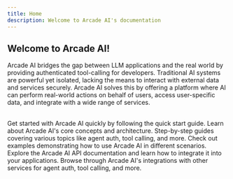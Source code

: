 ```yaml
---
title: Home
description: Welcome to Arcade AI's documentation
---
```


<Hero />

## Welcome to Arcade AI!

Arcade AI bridges the gap between LLM applications and the real world by providing authenticated tool-calling for developers. Traditional AI systems are powerful yet isolated, lacking the means to interact with external data and services securely. Arcade AI solves this by offering a platform where AI can perform real-world actions on behalf of users, access user-specific data, and integrate with a wide range of services.

<br />

<Cards columns={2}>
  <Card icon="rocket" title="Quick start" href="/home/quickstart">
    Get started with Arcade AI quickly by following the quick start guide.
  </Card>
  <Card icon="cloud" title="Concepts" href="/home/purpose">
    Learn about Arcade AI's core concepts and architecture.
  </Card>
  <Card icon="list" title="Guides" href="/guides">
    Step-by-step guides covering various topics like agent auth, tool calling,
    and more.
  </Card>
  <Card
    icon="git"
    title="Examples"
    href="https://github.com/ArcadeAI/arcade-ai/tree/main/examples"
  >
    Check out examples demonstrating how to use Arcade AI in different
    scenarios.
  </Card>
  <Card
    icon="code"
    title="API Documentation"
    href="https://reference.arcade-ai.com"
  >
    Explore the Arcade AI API documentation and learn how to integrate it into
    your applications.
  </Card>
  <Card icon="tool" title="Integrations" href="/home/integrations">
    Browse through Arcade AI's integrations with other services for agent auth,
    tool calling, and more.
  </Card>
</Cards>
